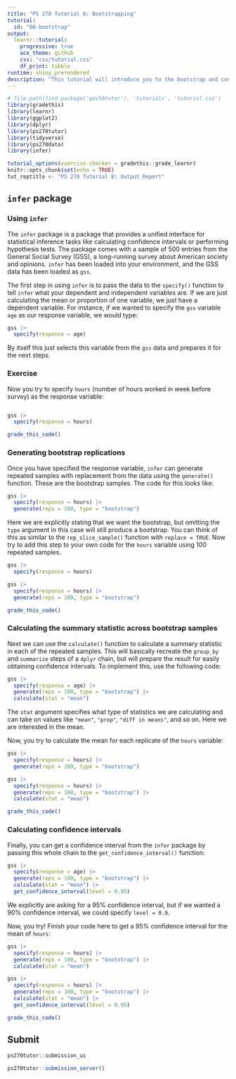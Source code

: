 ```yaml
---
title: "PS 270 Tutorial 8: Bootstrapping"
tutorial:
  id: "08-bootstrap"
output:
  learnr::tutorial:
    progressive: true
    ace_theme: github
    css: "css/tutorial.css"
    df_print: tibble
runtime: shiny_prerendered
description: "This tutorial will introduce you to the bootstrap and confidence intervals."
---
```


<!-- Add JavaScript code for making the exercise code larger -->
<script language="JavaScript" src="js/exercise-font-size.js"></script>
 

```r
# file.path(find.package('gov50tutor'), 'tutorials', 'tutorial.css')
library(gradethis)
library(learnr)
library(ggplot2)
library(dplyr)
library(ps270tutor)
library(tidyverse)
library(ps270data)
library(infer)

tutorial_options(exercise.checker = gradethis::grade_learnr)
knitr::opts_chunk$set(echo = TRUE)
tut_reptitle <- "PS 270 Tutorial 8: Output Report"


```

## `infer` package

### Using `infer`

The `infer` package is a package that provides a unified interface for statistical inference tasks like calculating confidence intervals or performing hypothesis tests. The package comes with a sample of 500 entries from the General Social Survey (GSS), a long-running survey about American society and opinions. `infer` has been loaded into your environment, and the GSS data has been loaded as `gss`. 

The first step in using `infer` is to pass the data to the `specify()` function to tell `infer` what your dependent and independent variables are. If we are just calculating the mean or proportion of one variable, we just have a dependent variable. For instance, if we wanted to specify the `gss` variable `age` as our response variable, we would type:

```r
gss |>
  specify(response = age)
```

By itself this just selects this variable from the `gss` data and prepares it for the next steps. 

### Exercise

Now you try to specify `hours` (number of hours worked in week before survey) as the response variable:

```r
```

```r
gss |>
  specify(response = hours) 
```


```r
grade_this_code()
```

### Generating bootstrap replications

Once you have specified the response variable, `infer` can generate repeated samples with replacement from the data using the `generate()` function. These are the bootstrap samples. The code for this looks like:

```r
gss |>
  specify(response = hours) |>
  generate(reps = 100, type = "bootstrap")
```

Here we are explicitly stating that we want the bootstrap, but omitting the `type` argument in this case will still produce a bootstrap. You can think of this as similar to the `rep_slice_sample()` function with `replace = TRUE`. Now try to add this step to your own code for the `hours` variable using 100 repeated samples. 


```r
gss |>
  specify(response = hours) 
```

```r
gss |>
  specify(response = hours) |>
  generate(reps = 100, type = "bootstrap")
```


```r
grade_this_code()
```

### Calculating the summary statistic across bootstrap samples

Next we can use the `calculate()` function to calculate a summary statistic in each of the repeated samples. This will basically recreate the `group_by` and `summarize` steps of a `dplyr` chain, but will prepare the result for easily obtaining confidence intervals. To implement this, use the following code:


```r
gss |>
  specify(response = age) |>
  generate(reps = 100, type = "bootstrap") |>
  calculate(stat = "mean")
```

The `stat` argument specifies what type of statistics we are calculating and can take on values like `"mean"`, `"prop"`, `"diff in means"`, and so on. Here we are interested in the mean. 

Now, you try to calculate the mean for each replicate of the `hours` variable:

```r
gss |>
  specify(response = hours) |>
  generate(reps = 100, type = "bootstrap") 
```

```r
gss |>
  specify(response = hours) |>
  generate(reps = 100, type = "bootstrap") |>
  calculate(stat = "mean")
```


```r
grade_this_code()
```


### Calculating confidence intervals

Finally, you can get a confidence interval from the `infer` package by passing this whole chain to the `get_confidence_interval()` function:

```r
gss |>
  specify(response = age) |>
  generate(reps = 100, type = "bootstrap") |>
  calculate(stat = "mean") |>
  get_confidence_interval(level = 0.95)
```

We explicitly are asking for a 95% confidence interval, but if we wanted a 90% confidence interval, we could specify `level = 0.9`. 

Now, you try! Finish your code here to get a 95% confidence interval for the mean of `hours`:

```r
gss |>
  specify(response = hours) |>
  generate(reps = 100, type = "bootstrap") |>
  calculate(stat = "mean") 
```

```r
gss |>
  specify(response = hours) |>
  generate(reps = 100, type = "bootstrap") |>
  calculate(stat = "mean") |>
  get_confidence_interval(level = 0.95)
```


```r
grade_this_code()
```



## Submit

```r
ps270tutor::submission_ui
```

```r
ps270tutor::submission_server()
```
